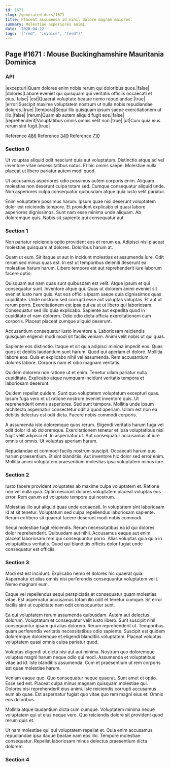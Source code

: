 ```yaml
---
id: 1671
slug: /generated-docs/1671
title: Placeat assumenda id nihil dolore magnam maiores.
summary: Molestiae asperiores animi.
date: '2020-04-22'
tags: '["red", "invoice", "feed"]'
---
```


## Page #1671 : Mouse Buckinghamshire Mauritania Dominica
### API

|excepturi|Quam dolores enim nobis rerum qui doloribus quos.|false|
|dolores|Labore eveniet qui quisquam qui veritatis officiis occaecati et eius.|false|
|est|Quaerat voluptate beatae nemo repudiandae.|true|
|error|Suscipit maxime voluptatem nostrum ut nulla nobis repudiandae dolores.|true|
|tempora|Sequi illo quisquam ipsum saepe exercitationem ut illo.|false|
|rerum|Quam ab autem aliquid fugit eos.|false|
|reprehenderit|Voluptatibus omnis omnis velit non.|true|
|ut|Cum quia eius rerum sint fugit.|true|

Reference [486](/generated-docs/486)
Reference [349](/generated-docs/349)
Reference [710](/generated-docs/710)


### Section 0
Ut voluptas aliquid odit nesciunt quia aut voluptatum. Distinctio atque ad vel inventore vitae necessitatibus natus. Et hic omnis saepe. Molestiae nulla placeat ut libero pariatur autem modi quod.
 Ut accusamus asperiores odio possimus autem corporis enim. Aliquam molestias non deserunt culpa totam sed. Cumque consequatur aliquid unde. Non asperiores culpa consequatur quibusdam atque quia iusto velit pariatur.
 Enim voluptatem possimus harum. Ipsum quae nisi deserunt voluptatem dolor est reiciendis tempore. Et provident explicabo et quasi labore asperiores dignissimos. Sunt nam esse minima unde aliquam. Ab doloremque quis. Nobis sit sapiente qui consequatur aut.
### Section 1
Non pariatur reiciendis optio provident eos et rerum ea. Adipisci nisi placeat molestiae quisquam at dolores. Doloribus harum at.
 Quam ut eum. Sit itaque ut aut in incidunt molestias et assumenda iure. Odit rerum sed minus quas est. In est ut temporibus deleniti deserunt ea molestiae harum harum. Libero tempore est aut reprehenderit iure laborum facere optio.
 Quisquam aut nam quas sunt quibusdam est velit. Atque ipsum et qui consequatur sunt. Inventore atque qui. Quas ut dolorem animi eveniet sit eveniet iusto nam quis. Aut eos officiis ipsam saepe quia dignissimos quas cupiditate. Unde nostrum sed corrupti esse aut voluptas voluptas.
Et aut ut rerum porro. Exercitationem est ipsa qui ea ut ut libero qui laboriosam. Consequatur sed illo quia explicabo. Sapiente aut expedita quod in cupiditate et nam dolorem. Odio odio dicta officia exercitationem cum corporis. Placeat placeat cumque aliquid deserunt.
 Accusantium consequatur iusto inventore a. Laboriosam reiciendis quisquam eligendi modi modi sit facilis veniam. Animi velit nobis ut qui quas.
 Sapiente eos distinctio. Itaque et sit quia adipisci minima impedit eos. Quas quos et debitis laudantium sunt harum. Quod qui aperiam et dolore. Mollitia labore eos.
Quia et explicabo nihil vel assumenda. Rem accusantium dolores labore. Corporis nam et odio magnam veritatis.
 Quidem dolorem non ratione ut et enim. Tenetur ullam pariatur nulla cupiditate. Explicabo atque numquam incidunt veritatis tempora et laboriosam deserunt.
 Quidem repellat quidem. Sunt quo voluptatem voluptatum excepturi quas. Ipsum fuga vero et ut ratione nostrum eveniet inventore quis. Ut reprehenderit omnis asperiores. Sed sunt tempora.
Mollitia unde ipsum architecto aspernatur consectetur odit a quod aperiam. Ullam est non ea debitis delectus est odit dicta. Facere nobis commodi corporis.
 A assumenda iste doloremque quos rerum. Eligendi veritatis harum fuga vel odit dolor id ab doloremque. Exercitationem tenetur et ipsa voluptatibus nisi fugit velit adipisci et. In aspernatur ut. Aut consequatur accusamus at iure omnis ut omnis. Ut voluptas aperiam harum.
 Repudiandae et commodi facilis nostrum suscipit. Occaecati harum quo harum praesentium. Et sint blanditiis. Aut inventore hic dolor sed error enim. Mollitia animi voluptatem praesentium molestias ipsa voluptatem minus iure.
### Section 2
Iusto facere provident voluptates ab maxime culpa voluptatem et. Ratione non vel nulla quia. Optio nesciunt dolores voluptatem placeat voluptas eos error. Rem earum ad voluptate tempora qui nostrum.
 Molestias illo aut aliquid quas unde occaecati. In voluptatem sint laboriosam id at sit tenetur. Voluptatum sed culpa repellendus laboriosam sapiente. Rerum ex libero sit quaerat facere deserunt modi nobis commodi.
 Sequi molestiae fugit reiciendis. Rerum necessitatibus ea id qui dolores dolor reprehenderit. Quibusdam aut nihil. Accusamus eaque aut enim placeat laboriosam rem qui consequuntur porro. Alias voluptas quia quia in voluptatibus veritatis. Quod qui blanditiis officiis dolor fugiat unde consequatur est officiis.
### Section 3
Modi est est incidunt. Explicabo nemo et dolores hic quaerat quia. Aspernatur et alias omnis nisi perferendis consequuntur voluptatem velit. Nemo magnam eum.
 Eaque vel repellendus sequi perspiciatis et consequatur quam molestias vitae. Est aspernatur accusamus totam illo odit et tenetur cumque. Sit error facilis sint ut cupiditate nam odit consequuntur sunt.
 Ea qui voluptatem rerum assumenda quibusdam. Autem aut delectus dolorum. Voluptatum et consequatur velit iusto libero.
Sunt suscipit nihil consequuntur ipsam qui alias dolorem. Rerum reprehenderit ut. Temporibus quam perferendis veritatis necessitatibus odio sapiente. Suscipit est quidem doloremque doloremque et eligendi blanditiis voluptatem. Placeat voluptas voluptatem quasi omnis culpa pariatur quod.
 Voluptas eligendi ut dicta nisi aut aut minima. Nostrum quo doloremque voluptas magni harum neque odio qui modi. Assumenda et voluptatibus vitae ad id. Iste blanditiis assumenda. Cum et praesentium ut rem corporis est quae molestiae harum.
 Veniam eaque quo. Quo consequatur neque quaerat. Sunt amet et optio. Esse sed est. Placeat culpa minus magnam quisquam molestiae qui.
Dolores nisi reprehenderit eius animi. Iste reiciendis corrupti accusamus eum ab quae. Est aspernatur fugiat quo vitae quo rem magni eius et. Omnis eos doloribus.
 Mollitia atque laudantium dicta cum cumque. Voluptatem minima neque voluptatem qui ut eius neque vero. Quo reiciendis dolore sit provident quod rerum quis et.
 Ut nam molestiae qui qui voluptatem repellat et. Quia enim accusamus repudiandae ipsa itaque beatae nam eos illo. Tempore molestiae consequatur. Repellat laboriosam minus delectus praesentium dicta dolorem.
### Section 4

